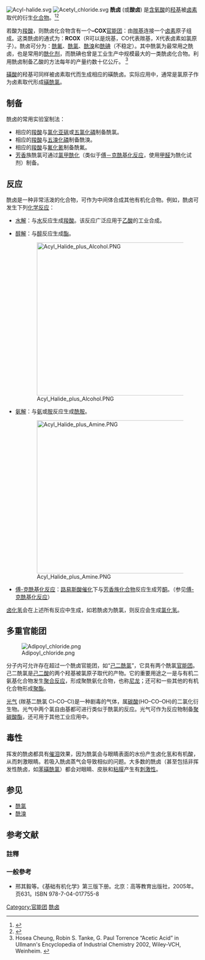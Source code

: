 [[File:Acyl-halide.svg|thumb]]
[[Image:Acetyl_chloride.svg|thumb]]
'''酰卤''' (或'''酸卤''') 是[[含氧酸|含氧酸]]的[[羟基|羟基]]被[[卤素|卤素]]取代的衍生[[化合物|化合物]]。<ref>{{GoldBookRef | title = acyl groups | file = A00123}}</ref><ref name="IUPAC">{{GoldBookRef|title=acyl halides|file = A00124}}</ref>

若酸为[[羧酸|羧酸]]，则酰卤化合物含有一个'''–COX'''[[官能团|官能团]]：由[[羰基|羰基]]连接一个[[卤素|卤素]]原子组成。这类酰卤的通式为：'''RCOX'''（R可以是烷基，CO代表羰基，X代表卤素如氯原子）。酰卤可分为：[[酰氟|酰氟]]、[[酰氯|酰氯]]、[[酰溴|酰溴]]和[[酰碘|酰碘]]（不稳定）。其中酰氯为最常用之酰卤，也是常用的[[酰化剂|酰化剂]]，而酰碘也曾是工业生产中规模最大的一类酰卤化合物。利用酰卤制备乙酸的方法每年的产量约数十亿公斤。
<ref>Hosea Cheung, Robin S. Tanke, G. Paul Torrence “Acetic Acid” in Ullmann's Encyclopedia of Industrial Chemistry 2002, Wiley-VCH, Weinheim. {{DOI|10.1002/14356007.a01_045}}</ref>

[[磺酸|磺酸]]的羟基可同样被卤素取代而生成相应的磺酰卤。实际应用中，通常是氯原子作为卤素取代形成[[磺酰氯|磺酰氯]]。

== 制备 ==
酰卤的常用实验室制法：
* 相应的[[羧酸|羧酸]]与[[氯化亚砜|氯化亚砜]]或[[五氯化磷|五氯化磷]]制备酰氯。
* 相应的[[羧酸|羧酸]]与[[五溴化磷|五溴化磷]]制备酰溴。
* 相应的[[羧酸|羧酸]]与[[氟化氰|氟化氰]]制备酰氟。
* [[芳香化合物|芳香]]族酰氯可通过[[氯甲酰化|氯甲酰化]]（类似于[[傅－克酰基化反应|傅－克酰基化反应]]，使用[[甲醛|甲醛]]为酰化试剂）制备。

== 反应 ==
酰卤是一种非常活泼的化合物，可作为中间体合成其他有机化合物。例如，酰卤可发生下列[[化学反应|化学反应]]：

* [[水解|水解]]：与[[水|水]]反应生成[[羧酸|羧酸]]。该反应广泛应用于[[乙酸|乙酸]]的工业合成。
:<!-- 檔案不存在 [[File:Hydration_of_Acyl-halide.svg|400px]] -->

* [[醇解|醇解]]：与[[醇|醇]]反应生成[[酯|酯]]。
:[[File:Acyl_Halide_plus_Alcohol.PNG|400px]]

* [[氨解|氨解]]：与[[氨|氨]]或[[胺|胺]]反应生成[[酰胺|酰胺]]。
:[[File:Acyl_Halide_plus_Amine.PNG|400px]]

* [[傅-克反应|傅-克酰基化反应]]：[[路易斯酸|路易斯酸]][[催化|催化]]下与[[芳香族化合物|芳香族化合物]]反应生成芳[[酮|酮]]。（参见[[傅-克酰基化反应|傅-克酰基化反应]]）

[[卤化氢|卤化氢]]会在上述所有反应中生成，如若酰卤为酰氯，则反应会生成[[氯化氢|氯化氢]]。

== 多重官能团 ==
[[Image:Adipoyl_chloride.png|thumb]]

分子内可允许存在超过一个酰卤官能团，如“[[己二酰氯|己二酰氯]]”，它具有两个酰氯[[官能团|官能团]]。己二酰氯是[[己二酸|己二酸]]的两个羟基被氯原子取代的产物。它的重要用途之一是与有机二氨基化合物发生[[聚合反应|聚合反应]]，形成聚酰氨化合物，也称[[尼龙|尼龙]]；还可和一些其他的有机化合物形成[[聚酯|聚酯]]。

[[光气|光气]] (羰基二酰氯 Cl–CO–Cl)是一种剧毒的气体，属[[碳酸|碳酸]](HO–CO–OH)的二氯化衍生物。光气中两个氯自由基都可进行类似于酰氯的反应。光气可作为反应物制备[[聚碳酸酯|聚碳酸酯]]，还可用于其他工业应用中。

== 毒性 ==
挥发的酰卤都具有[[催泪|催泪]]效果，因为酰氯会与眼睛表面的水份产生卤化氢和有机酸，从而刺激眼睛。若吸入酰卤蒸气会导致相似的问题。大多数的酰卤（甚至包括非挥发性酰卤，如[[苯磺酰氯|苯磺酰氯]]）都会对眼睛、皮肤和[[粘膜|粘膜]]产生有[[刺激性|刺激性]]。

== 参见 ==
* [[酰氯|酰氯]]
* [[酰溴|酰溴]]

== 参考文献 ==
===註釋===
{{reflist}}
===一般參考===
* 邢其毅等。《基础有机化学》第三版下册。北京：高等教育出版社，2005年。页631。ISBN 978-7-04-017755-8

[[Category:官能团|Category:官能团]]
[[Category:酰卤|]]

{{酰卤}}

{{官能团}}
{{有机化学}}